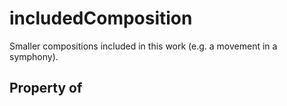# includedComposition

Smaller compositions included in this work (e.g. a movement in a symphony).

## Property of



